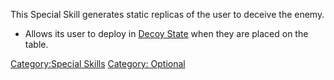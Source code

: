 {{n5-section-special-skills}}


This Special Skill generates static replicas of the user to deceive the enemy.

{{css_skillbox |purple| DECOY | DEPLOYMENT SKILL }}
{{skill-label | Optional }}
{{effects}}
* Allows its user to deploy in [[Decoy State]] when they are placed on the table.
{{css_skillbox-end}}




[[Category:Special Skills]]

<!-- Label and Trait categories. -->
[[Category: Optional ]]